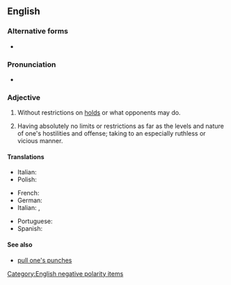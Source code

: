 {{also|no-holds-barred}}
==English==

===Alternative forms===
* {{alter|en|no-holds-barred}}

===Pronunciation===
* {{audio|en|En-au-no holds barred.ogg|Audio (AU)}}

===Adjective===
{{en-adj|-}}

# {{lb|en|wrestling}} Without restrictions on [[hold]]s or what opponents may do.
#: {{ux|en|a '''no holds barred''' match}}
# {{lb|en|idiomatic}} Having absolutely no limits or restrictions as far as the levels and nature of one's hostilities and offense; taking to an especially ruthless or vicious manner.
#: {{ux|en|a '''no holds barred''' debating style that quickly transformed into bickering}}

====Translations====
{{trans-top|in wrestling: without restrictions on holds or what opponents may do}}
{{trans-mid}}
{{trans-bottom}}

{{trans-top|idiomatic: having absolutely no reserve or restrictions in lengths; in an especially ruthless or vicious manner}}
* Italian: {{t|it|senza esclusione di colpi}}
* Polish: {{t|pl|wszystkie chwyty dozwolone}}
{{trans-mid}}
{{trans-bottom}}

{{checktrans-top}}
* French: {{t|fr|sans restrictions|lit=without/no restrictions}}
* German: {{t|de|alles ist erlaubt|lit=all is allowed}}
* Italian: {{t|it|senza regole}}, {{t|it|senza restrizioni|lit=without/no restrictions}}
{{trans-mid}}
* Portuguese: {{t|pt|sem impedimento|lit=without/no impediments}}
* Spanish: {{t|es|todo vale|lit=everything is valid}}
{{trans-bottom}}

====See also====
* [[pull one's punches]]

[[Category:English negative polarity items]]